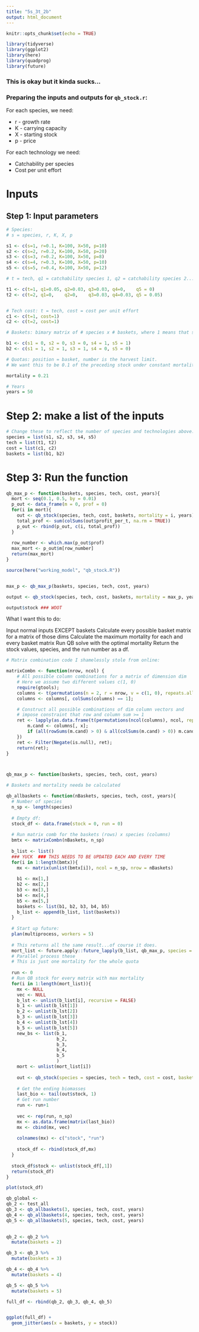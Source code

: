 ```yaml
---
title: "5s_3t_2b"
output: html_document
---
```


```r
knitr::opts_chunk$set(echo = TRUE)

library(tidyverse)
library(ggplot2)
library(here)
library(quadprog)
library(future)
```
### This is okay but it kinda sucks...



### Preparing the inputs and outputs for `qb_stock.r`:

For each species, we need:

* r - growth rate
* K - carrying capacity
* X - starting stock
* p - price

For each technology we need:

* Catchability per species
* Cost per unit effort

# Inputs

## Step 1: Input parameters
```r
# Species:
# s = species, r, K, X, p

s1 <- c(s=1, r=0.1, K=100, X=50, p=10) 
s2 <- c(s=2, r=0.2, K=100, X=50, p=20)
s3 <- c(s=3, r=0.2, K=100, X=50, p=8)
s4 <- c(s=4, r=0.3, K=100, X=50, p=10)
s5 <- c(s=5, r=0.4, K=100, X=50, p=12)

# t = tech, q1 = catchability species 1, q2 = catchability species 2...

t1 <- c(t=1, q1=0.05, q2=0.03, q3=0.03, q4=0,    q5 = 0)
t2 <- c(t=2, q1=0,    q2=0,    q3=0.03, q4=0.03, q5 = 0.05)


# Tech cost: t = tech, cost = cost per unit effort
c1 <- c(t=1, cost=1)
c2 <- c(t=2, cost=1)

# Baskets: bimary matrix of # species x # baskets, where 1 means that species is in that basket

b1 <- c(s1 = 0, s2 = 0, s3 = 0, s4 = 1, s5 = 1)
b2 <- c(s1 = 1, s2 = 1, s3 = 1, s4 = 0, s5 = 0)

# Quotas: position = basket, number is the harvest limit.
# We want this to be 0.1 of the preceding stock under constant mortality, so this will have to change to just input constant m.

mortality = 0.21

# Years
years = 50
```

# Step 2: make a list of the inputs
```r
# Change these to reflect the number of species and technologies above:
species = list(s1, s2, s3, s4, s5)
tech = list(t1, t2)
cost = list(c1, c2)
baskets = list(b1, b2)
```

# Step 3: Run the function

```r
qb_max_p <- function(baskets, species, tech, cost, years){
  mort <- seq(0.1, 0.5, by = 0.01)
  p_out <- data_frame(m = 0, prof = 0)
  for(i in mort){
    out <- qb_stock(species, tech, cost, baskets, mortality = i, years)
    total_prof <- sum(colSums(out$profit_per_t, na.rm = TRUE))
    p_out <- rbind(p_out, c(i, total_prof))
  }
  
  row_number <- which.max(p_out$prof)
  max_mort <- p_out$m[row_number]
  return(max_mort)
}

source(here("working_model", "qb_stock.R"))


max_p <- qb_max_p(baskets, species, tech, cost, years)

output <- qb_stock(species, tech, cost, baskets, mortality = max_p, years)

output$stock ### WOOT
```
What I want this to do:

Input normal inputs EXCEPT baskets
Calculate every possible basket matrix for a matrix of those dims
Calculate the maximum mortality for each and every basket matrix
Run QB solve with the optimal mortality
Return the stock values, species, and the run number as a df.



```r

# Matrix combination code I shamelessly stole from online:

matrixCombn <- function(nrow, ncol) {
    # All possible column combinations for a matrix of dimension dim
    # Here we assume two different values c(1, 0)
    require(gtools);
    columns <- t(permutations(n = 2, r = nrow, v = c(1, 0), repeats.allowed = TRUE));
    columns <- columns[, colSums(columns) == 1];

    # Construct all possible combinations of dim column vectors and
    # impose constraint that row and column sum >= 1
    ret <- lapply(as.data.frame(t(permutations(ncol(columns), ncol, repeats.allowed = TRUE))), function(x) {
        m.cand <- columns[, x];
        if (all(rowSums(m.cand) > 0) & all(colSums(m.cand) > 0)) m.cand else NULL;
    })
    ret <- Filter(Negate(is.null), ret);
    return(ret);
}



qb_max_p <- function(baskets, species, tech, cost, years)
```

```r
# Baskets and mortality needa be calculated

qb_allbaskets <- function(nBaskets, species, tech, cost, years){
  # Number of species
  n_sp <- length(species)
  
  # Empty df:
  stock_df <- data.frame(stock = 0, run = 0)
  
  # Run matrix comb for the baskets (rows) x species (columns)
  bmtx <- matrixCombn(nBaskets, n_sp)
  
  b_list <- list()
  ### YUCK  ### THIS NEEDS TO BE UPDATED EACH AND EVERY TIME
  for(i in 1:length(bmtx)){
    mx <- matrix(unlist(bmtx[i]), ncol = n_sp, nrow = nBaskets)
    
    b1 <- mx[1,]
    b2 <- mx[2,]
    b3 <- mx[3,]
    b4 <- mx[4,]
    b5 <- mx[5,]
    baskets <- list(b1, b2, b3, b4, b5)
    b_list <- append(b_list, list(baskets))
  }
  
  # Start up future:
  plan(multiprocess, workers = 5)
  
  # This returns all the same result...of course it does.
  mort_list <- future.apply::future_lapply(b_list, qb_max_p, species = species, tech = tech, cost = cost,years = years)
  # Parallel process these
  # This is just one mortality for the whole quota
  
  run <- 0
  # Run QB stock for every matrix with max mortality
  for(i in 1:length(mort_list)){
    mx <- NULL
    vec <- NULL
    b_lst <- unlist(b_list[i], recursive = FALSE)
    b_1 <- unlist(b_lst[1])
    b_2 <- unlist(b_lst[2])
    b_3 <- unlist(b_lst[3])
    b_4 <- unlist(b_lst[4])
    b_5 <- unlist(b_lst[5])
    new_bs <- list(b_1, 
                   b_2, 
                   b_3, 
                   b_4,
                   b_5
                   )
    mort <- unlist(mort_list[i])
    
    out <- qb_stock(species = species, tech = tech, cost = cost, baskets = new_bs, mortality = mort, years = years)
    
    # Get the ending biomasses
    last_bio <- tail(out$stock, 1)
    # Get run number
    run <- run+1
    
    vec <- rep(run, n_sp)
    mx <- as.data.frame(matrix(last_bio))
    mx <- cbind(mx, vec)
      
    colnames(mx) <- c("stock", "run")
    
    stock_df <- rbind(stock_df,mx)
  }
  
  stock_df$stock <- unlist(stock_df[,1])
  return(stock_df)
}

plot(stock_df)

qb_global <- 
qb_2 <- test_all
qb_3 <- qb_allbaskets(3, species, tech, cost, years)
qb_4 <- qb_allbaskets(4, species, tech, cost, years)
qb_5 <- qb_allbaskets(5, species, tech, cost, years)
  

qb_2 <- qb_2 %>% 
  mutate(baskets = 2)

qb_3 <- qb_3 %>% 
  mutate(baskets = 3)

qb_4 <- qb_4 %>% 
  mutate(baskets = 4)

qb_5 <- qb_5 %>% 
  mutate(baskets = 5)

full_df <- rbind(qb_2, qb_3, qb_4, qb_5)


ggplot(full_df) +
  geom_jitter(aes(x = baskets, y = stock))
```





